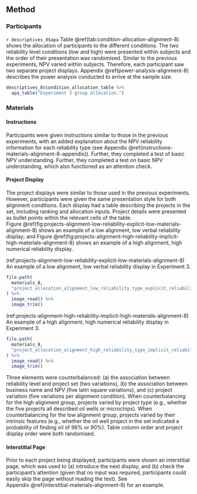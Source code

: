 ## Method

### Participants

`r descriptives_8$apa` Table \@ref(tab:condition-allocation-alignment-8)
shows the allocation of participants to the different conditions. The two
reliability level conditions (low and high) were presented within subjects and
the order of their presentation was randomised. Similar to the previous
experiments, NPV varied within subjects. Therefore, each participant saw two
separate project displays. Appendix \@ref(power-analysis-alignment-8) describes
the power analysis conducted to arrive at the sample size.

```r
descriptives_8$condition_allocation_table %>%
  apa_table("Experiment 3 group allocation.")
```

### Materials

#### Instructions

Participants were given instructions similar to those in the previous
experiments, with an added explanation about the NPV reliability information for
each reliability type (see
Appendix \@ref(instructions-materials-alignment-8-appendix)). Further, they
completed a test of basic NPV understanding. Further, they completed a test on
basic NPV understanding, which also functioned as an attention check.

#### Project Display

The project displays were similar to those used in the previous experiments.
However, participants were given the same presentation style for both alignment
conditions. Each display had a table describing the projects in the set,
including ranking and allocation inputs. Project details were presented as
bullet points within the relevant cells of the table.
Figure \@ref(fig:projects-alignment-low-reliability-explicit-low-materials-alignment-8)
shows an example of a low alignment, low verbal reliability display; and
Figure \@ref(fig:projects-alignment-high-reliability-implicit-high-materials-alignment-8)
shows an example of a high alignment, high numerical reliability display.

(ref:projects-alignment-low-reliability-explicit-low-materials-alignment-8) An example of a low alignment, low verbal reliability display in Experiment 3.

```r
file.path(
  materials_8,
  "project_allocation_alignment_low_reliability_type_explicit_reliability_amount_low_variation_1.png"
) %>%
  image_read() %>%
  image_trim()
```

(ref:projects-alignment-high-reliability-implicit-high-materials-alignment-8) An example of a high alignment, high numerical reliability display in Experiment 3.

```r
file.path(
  materials_8,
  "project_allocation_alignment_high_reliability_type_implicit_reliability_amount_high_variation_1.png"
) %>%
  image_read() %>%
  image_trim()
```

Three elements were counterbalanced: (a) the association between reliability
level and project set (two variations), (b) the association between business
name and NPV (five latin square variations), and (c) project variation (five
variations per alignment condition). When counterbalancing for the high
alignment group, projects varied by project type (e.g., whether the five
projects all described oil wells or microchips). When counterbalancing for the
low alignment group, projects varied by their intrinsic features (e.g., whether
the oil well project in the set indicated a probability of finding oil of 96% or
90%). Table column order and project display order were both randomised.

#### Interstitial Page

Prior to each project being displayed, participants were shown an interstitial
page, which was used to (a) introduce the next display, and (b) check the
participant's attention (given that no input was required, participants could
easily skip the page without reading the text). See
Appendix \@ref(interstitial-materials-alignment-8) for an example.

